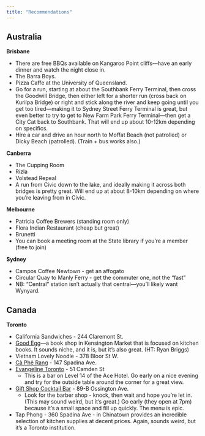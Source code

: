 ```yaml
---
title: "Recommendations"
---
```


## Australia

**Brisbane**

- There are free BBQs available on Kangaroo Point cliffs---have an early dinner and watch the night close in.
- The Barra Boys.
- Pizza Caffe at the University of Queensland.
- Go for a run, starting at about the Southbank Ferry Terminal, then cross the Goodwill Bridge, then either left for a shorter run (cross back on Kurilpa Bridge) or right and stick along the river and keep going until you get too tired---making it to Sydney Street Ferry Terminal is great, but even better to try to get to New Farm Park Ferry Terminal---then get a City Cat back to Southbank. That will end up about 10-12km depending on specifics.
- Hire a car and drive an hour north to Moffat Beach (not patrolled) or Dicky Beach (patrolled). (Train + bus works also.)

**Canberra**

- The Cupping Room
- Rizla
- Volstead Repeal
- A run from Civic down to the lake, and ideally making it across both bridges is pretty great. Will end up at about 8-10km depending on where you're leaving from in Civic.

**Melbourne**

- Patricia Coffee Brewers (standing room only)
- Flora Indian Restaurant (cheap but great)
- Brunetti
- You can book a meeting room at the State library if you're a member (free to join)

**Sydney**

- Campos Coffee Newtown - get an affogato
- Circular Quay to Manly Ferry - get the commuter one, not the "fast" 
- NB: "Central" station isn't actually that central---you'll likely want Wynyard.

## Canada

**Toronto**

- California Sandwiches - 244 Claremont St.
- [Good Egg](https://goodegg.ca)---a book shop in Kensington Market that is focused on kitchen books. It sounds niche, and it is, but it's also great. (HT: Ryan Briggs)
- Vietnam Lovely Noodle - 378 Bloor St W.
- [Cà Phê Rang](https://capherang.ca) - 147 Spadina Ave.
- [Evangeline Toronto](https://www.evangelinetoronto.com) - 51 Camden St
  - This is a bar on Level 14 of the Ace Hotel. Go early on a nice evening and try for the outside table around the corner for a great view.
- [Gift Shop Cocktail Bar](https://www.barberandco.com/gift-shop/) - 89-B Ossington Ave.
  - Look for the barber shop - knock, then wait and hope you're let in. (This may sound weird, but it's great.) Go early (they open at 7pm) because it's a small space and fill up quickly. The menu is epic.
- Tap Phong -  360 Spadina Ave - in Chinatown provides an incredible selection of kitchen supplies at decent prices. Again, sounds weird, but it's a Toronto institution.
  
